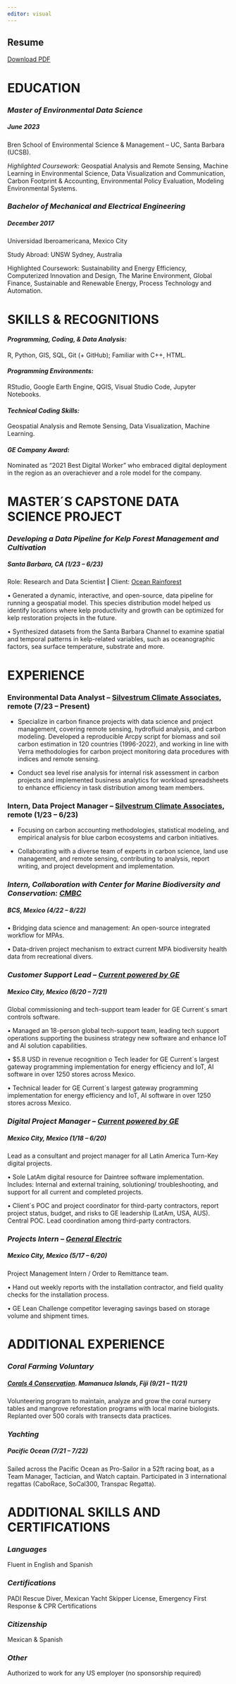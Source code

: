 ```yaml
---
editor: visual
---
```


## Resume

[Download PDF](images/patron-javier-resume.pdf)

# EDUCATION

### *Master of Environmental Data Science*

##### June 2023

Bren School of Environmental Science & Management -- UC, Santa Barbara (UCSB).

*Highlighted Coursework:* Geospatial Analysis and Remote Sensing, Machine Learning in Environmental Science, Data Visualization and Communication, Carbon Footprint & Accounting, Environmental Policy Evaluation, Modeling Environmental Systems.

### *Bachelor of Mechanical and Electrical Engineering*

##### December 2017

Universidad Iberoamericana, Mexico City

Study Abroad: UNSW Sydney, Australia

Highlighted Coursework: Sustainability and Energy Efficiency, Computerized Innovation and Design, The Marine Environment, Global Finance, Sustainable and Renewable Energy, Process Technology and Automation.

# SKILLS & RECOGNITIONS

#### *Programming, Coding, & Data Analysis:*

R, Python, GIS, SQL, Git (+ GitHub); Familiar with C++, HTML.

#### *Programming Environments:*

RStudio, Google Earth Engine, QGIS, Visual Studio Code, Jupyter Notebooks.

#### *Technical Coding Skills:*

Geospatial Analysis and Remote Sensing, Data Visualization, Machine Learning.

#### *GE Company Award:*

Nominated as "2021 Best Digital Worker" who embraced digital deployment in the region as an overachiever and a role model for the company.

# MASTER´S CAPSTONE DATA SCIENCE PROJECT

### *Developing a Data Pipeline for Kelp Forest Management and Cultivation*

##### Santa Barbara, CA (1/23 -- 6/23)

Role: Research and Data Scientist **\|** Client: [Ocean Rainforest](https://www.oceanrainforest.com/)

• Generated a dynamic, interactive, and open-source, data pipeline for running a geospatial model. This species distribution model helped us identify locations where kelp productivity and growth can be optimized for kelp restoration projects in the future.

• Synthesized datasets from the Santa Barbara Channel to examine spatial and temporal patterns in kelp-related variables, such as oceanographic factors, sea surface temperature, substrate and more.

# EXPERIENCE

### **Environmental Data Analyst -- [Silvestrum Climate Associates](https://www.silvestrum.com/),** remote (7/23 -- Present)

-   Specialize in carbon finance projects with data science and project management, covering remote sensing, hydrofluid analysis, and carbon modeling. Developed a reproducible Arcpy script for biomass and soil carbon estimation in 120 countries (1996-2022), and working in line with Verra methodologies for carbon project monitoring data procedures with indices and remote sensing.

-   Conduct sea level rise analysis for internal risk assessment in carbon projects and implemented business analytics for workload spreadsheets to enhance efficiency in task distribution among team members.

### **Intern, Data Project Manager -- [Silvestrum Climate Associates](https://www.silvestrum.com/),** remote (1/23 -- 6/23)

-   Focusing on carbon accounting methodologies, statistical modeling, and empirical analysis for blue carbon ecosystems and carbon initiatives.

-   Collaborating with a diverse team of experts in carbon science, land use management, and remote sensing, contributing to analysis, report writing, and project development and implementation.

### *Intern, Collaboration with Center for Marine Biodiversity and Conservation: [CMBC](https://cmbc.ucsd.edu/)*

##### BCS, Mexico (4/22 -- 8/22)

• Bridging data science and management: An open-source integrated workflow for MPAs.

• Data-driven project mechanism to extract current MPA biodiversity health data from recreational divers.

### *Customer Support Lead -- [Current powered by GE](https://www.gecurrent.com/)*

##### *Mexico City, Mexico (6/20 -- 7/21)*

Global commissioning and tech-support team leader for GE Current´s smart controls software.

• Managed an 18-person global tech-support team, leading tech support operations supporting the business strategy new software and enhance IoT and AI solution capabilities.

• \$5.8 USD in revenue recognition o Tech leader for GE Current´s largest gateway programming implementation for energy efficiency and IoT, AI software in over 1250 stores across Mexico.

• Technical leader for GE Current´s largest gateway programming implementation for energy efficiency and IoT, AI software in over 1250 stores across Mexico.

### *Digital Project Manager -- [Current powered by GE](https://www.led.com/)*

##### *Mexico City, Mexico (1/18 -- 6/20)*

Lead as a consultant and project manager for all Latin America Turn-Key digital projects.

• Sole LatAm digital resource for Daintree software implementation. Includes: Internal and external training, solutioning/ troubleshooting, and support for all current and completed projects.

• Client´s POC and project coordinator for third-party contractors, report project status, budget, and risks to GE leadership (LatAm, USA, AUS). Central POC. Lead coordination among third-party contractors.

### *Projects Intern -- [General Electric](https://www.ge.com/)*

##### *Mexico City, Mexico (5/17 -- 6/20)*

Project Management Intern / Order to Remittance team.

• Hand out weekly reports with the installation contractor, and field quality checks for the installation process.

• GE Lean Challenge competitor leveraging savings based on storage volume and shipment times.

# ADDITIONAL EXPERIENCE

### *Coral Farming Voluntary*

##### [Corals 4 Conservation](https://corals4conservation.org/). Mamanuca Islands, Fiji (9/21 -- 11/21)

Volunteering program to maintain, analyze and grow the coral nursery tables and mangrove reforestation programs with local marine biologists. Replanted over 500 corals with transects data practices.

### *Yachting*

##### Pacific Ocean (7/21 -- 7/22)

Sailed across the Pacific Ocean as Pro-Sailor in a 52ft racing boat, as a Team Manager, Tactician, and Watch captain. Participated in 3 international regattas (CaboRace, SoCal300, Transpac Regatta).

# ADDITIONAL SKILLS AND CERTIFICATIONS

### *Languages*

Fluent in English and Spanish

### *Certifications*

PADI Rescue Diver, Mexican Yacht Skipper License, Emergency First Response & CPR Certifications

### *Citizenship*

Mexican & Spanish

### *Other*

Authorized to work for any US employer (no sponsorship required)
